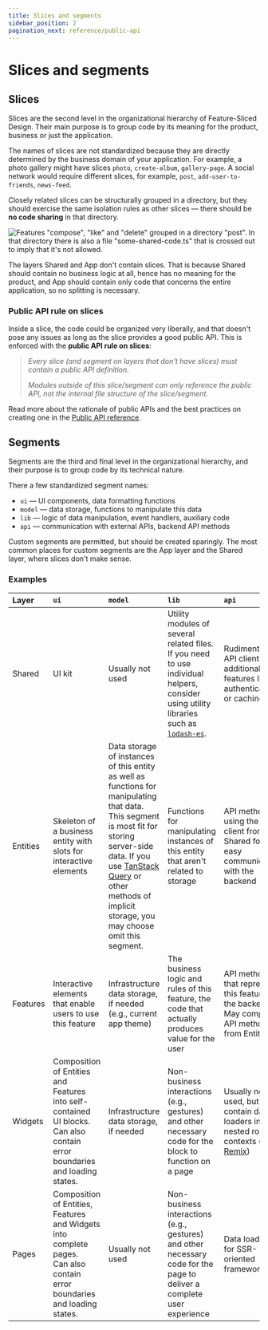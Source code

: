 ```yaml
---
title: Slices and segments
sidebar_position: 2
pagination_next: reference/public-api
---
```


# Slices and segments

## Slices

Slices are the second level in the organizational hierarchy of Feature-Sliced Design. Their main purpose is to group code by its meaning for the product, business or just the application.

The names of slices are not standardized because they are directly determined by the business domain of your application. For example, a photo gallery might have slices `photo`, `create-album`, `gallery-page`. A social network would require different slices, for example, `post`, `add-user-to-friends`, `news-feed`.

Closely related slices can be structurally grouped in a directory, but they should exercise the same isolation rules as other slices — there should be **no code sharing** in that directory.

![Features "compose", "like" and "delete" grouped in a directory "post". In that directory there is also a file "some-shared-code.ts" that is crossed out to imply that it's not allowed.](/img/graphic-nested-slices.svg)

The layers Shared and App don't contain slices. That is because Shared should contain no business logic at all, hence has no meaning for the product, and App should contain only code that concerns the entire application, so no splitting is necessary.

### Public API rule on slices

Inside a slice, the code could be organized very liberally, and that doesn't pose any issues as long as the slice provides a good public API. This is enforced with the **public API rule on slices**:

> _Every slice (and segment on layers that don't have slices) must contain a public API definition._
>
> _Modules outside of this slice/segment can only reference the public API, not the internal file structure of the slice/segment._

Read more about the rationale of public APIs and the best practices on creating one in the [Public API reference][ref--public-api].

## Segments

Segments are the third and final level in the organizational hierarchy, and their purpose is to group code by its technical nature.

There a few standardized segment names:
* `ui` — UI components, data formatting functions
* `model` — data storage, functions to manipulate this data
* `lib` — logic of data manipulation, event handlers, auxiliary code
* `api` — communication with external APIs, backend API methods

Custom segments are permitted, but should be created sparingly. The most common places for custom segments are the App layer and the Shared layer, where slices don't make sense.

### Examples

| Layer    | `ui`         | `model`      | `lib`        | `api`        |
| :------- | :----------- | :----------- | :----------- | :----------- |
| Shared   | UI kit       | Usually not used | Utility modules of several related files. <br />If you need to use individual helpers, consider using utility libraries such as [`lodash-es`][ext--lodash]. | Rudimentary API client with additional features like authentication or caching. |
| Entities | Skeleton of a business entity with slots for interactive elements | Data storage of instances of this entity as well as functions for manipulating that data. <br /> This segment is most fit for storing server-side data. If you use [TanStack Query][ext--tanstack-query] or other methods of implicit storage, you may choose omit this segment. | Functions for manipulating instances of this entity that aren't related to storage | API methods using the API client from Shared for easy communication with the backend |
| Features | Interactive elements that enable users to use this feature | Infrastructure data storage, if needed (e.g., current app theme) | The business logic and rules of this feature, the code that actually produces value for the user | API methods that represent this feature on the backend. <br /> May compose API methods from Entities. |
| Widgets  | Composition of Entities and Features into self-contained UI blocks. <br /> Can also contain error boundaries and loading states. | Infrastructure data storage, if needed | Non-business interactions (e.g., gestures) and other necessary code for the block to function on a page | Usually not used, but can contain data loaders in nested routing contexts (e.g., [Remix][ext--remix]) |
| Pages    | Composition of Entities, Features and Widgets into complete pages. <br /> Can also contain error boundaries and loading states. | Usually not used | Non-business interactions (e.g., gestures) and other necessary code for the page to deliver a complete user experience | Data loaders for SSR-oriented frameworks |

[ref--public-api]: /docs/reference/public-api

[ext--lodash]: https://www.npmjs.com/package/lodash-es
[ext--tanstack-query]: https://tanstack.com/query/latest
[ext--remix]: https://remix.run
